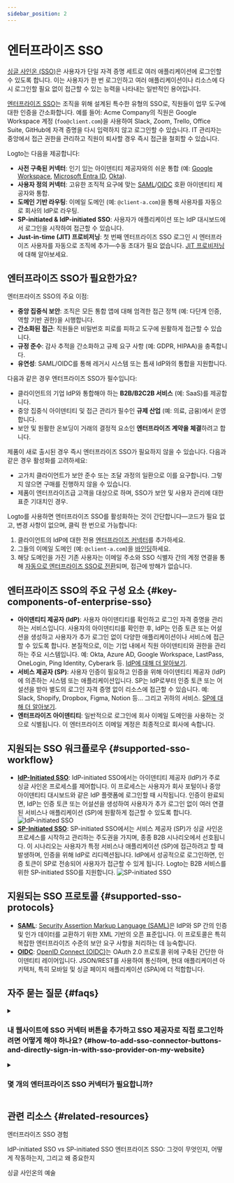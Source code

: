 ```yaml
---
sidebar_position: 2
---
```


# 엔터프라이즈 SSO

[싱글 사인온 (SSO)](https://auth.wiki/single-sign-on)은 사용자가 단일 자격 증명 세트로 여러 애플리케이션에 로그인할 수 있도록 합니다. 이는 사용자가 한 번 로그인하고 여러 애플리케이션이나 리소스에 다시 로그인할 필요 없이 접근할 수 있는 능력을 나타내는 일반적인 용어입니다.

[엔터프라이즈 SSO](https://auth-wiki.logto.io/enterprise-sso)는 조직을 위해 설계된 특수한 유형의 SSO로, 직원들이 업무 도구에 대한 인증을 간소화합니다. 예를 들어: Acme Company의 직원은 Google Workspace 계정 (`foo@client.com`)을 사용하여 Slack, Zoom, Trello, Office Suite, GitHub에 자격 증명을 다시 입력하지 않고 로그인할 수 있습니다. IT 관리자는 중앙에서 접근 권한을 관리하고 직원이 퇴사할 경우 즉시 접근을 철회할 수 있습니다.

Logto는 다음을 제공합니다:

- **사전 구축된 커넥터**: 인기 있는 아이덴티티 제공자와의 쉬운 통합 (예: [Google Workspace](/integrations/google-workspace), [Microsoft Entra ID](/integrations/entra-id-saml), [Okta](/integrations/okta)).
- **사용자 정의 커넥터**: 고유한 조직적 요구에 맞는 [SAML](/integrations/saml-sso)/[OIDC](/integrations/oidc-sso) 호환 아이덴티티 제공자와 통합.
- **도메인 기반 라우팅**: 이메일 도메인 (예: `@client-a.com`)을 통해 사용자를 자동으로 회사의 IdP로 라우팅.
- **SP-initiated & IdP-initiated SSO**: 사용자가 애플리케이션 또는 IdP 대시보드에서 로그인을 시작하여 접근할 수 있습니다.
- **Just-in-time (JIT) 프로비저닝**: 첫 번째 엔터프라이즈 SSO 로그인 시 엔터프라이즈 사용자를 자동으로 조직에 추가—수동 초대가 필요 없습니다. [JIT 프로비저닝](/organizations/just-in-time-provisioning#enterprise-sso-provisioning)에 대해 알아보세요.

## 엔터프라이즈 SSO가 필요한가요?

엔터프라이즈 SSO의 주요 이점:

- **중앙 집중식 보안**: 조직은 모든 통합 앱에 대해 엄격한 접근 정책 (예: 다단계 인증, 역할 기반 권한)을 시행합니다.
- **간소화된 접근**: 직원들은 비밀번호 피로를 피하고 도구에 원활하게 접근할 수 있습니다.
- **규정 준수**: 감사 추적을 간소화하고 규제 요구 사항 (예: GDPR, HIPAA)을 충족합니다.
- **유연성**: SAML/OIDC를 통해 레거시 시스템 또는 틈새 IdP와의 통합을 지원합니다.

다음과 같은 경우 엔터프라이즈 SSO가 필수입니다:

- 클라이언트의 기업 IdP와 통합해야 하는 **B2B/B2C2B 서비스** (예: SaaS)를 제공합니다.
- 중앙 집중식 아이덴티티 및 접근 관리가 필수인 **규제 산업** (예: 의료, 금융)에서 운영합니다.
- 보안 및 원활한 온보딩이 거래의 결정적 요소인 **엔터프라이즈 계약을 체결**하려고 합니다.

제품이 새로 출시된 경우 즉시 엔터프라이즈 SSO가 필요하지 않을 수 있습니다. 다음과 같은 경우 활성화를 고려하세요:

- 고가치 클라이언트가 보안 준수 또는 조달 과정의 일환으로 이를 요구합니다. 그렇지 않으면 구매를 진행하지 않을 수 있습니다.
- 제품이 엔터프라이즈급 고객을 대상으로 하며, SSO가 보안 및 사용자 관리에 대한 표준 기대치인 경우.

Logto를 사용하면 엔터프라이즈 SSO를 활성화하는 것이 간단합니다—코드가 필요 없고, 변경 사항이 없으며, 클릭 한 번으로 가능합니다:

1. 클라이언트의 IdP에 대한 전용 [엔터프라이즈 커넥터](/connectors/enterprise-connectors)를 추가하세요.
2. 그들의 이메일 도메인 (예: `@client-a.com`)을 [바인딩](/end-user-flows/enterprise-sso/sp-initiated-sso#set-up-sp-initiated-sso)하세요.
3. 해당 도메인을 가진 기존 사용자는 이메일 주소와 SSO 식별자 간의 계정 연결을 통해 [자동으로 엔터프라이즈 SSO로 전환](/end-user-flows/enterprise-sso/enterprise-sso-identity#enterprise-sso-account-linking)되며, 접근에 방해가 없습니다.

## 엔터프라이즈 SSO의 주요 구성 요소 \{#key-components-of-enterprise-sso}

- **아이덴티티 제공자 (IdP)**: 사용자 아이덴티티를 확인하고 로그인 자격 증명을 관리하는 서비스입니다. 사용자의 아이덴티티를 확인한 후, IdP는 인증 토큰 또는 어설션을 생성하고 사용자가 추가 로그인 없이 다양한 애플리케이션이나 서비스에 접근할 수 있도록 합니다. 본질적으로, 이는 기업 내에서 직원 아이덴티티와 권한을 관리하는 주요 시스템입니다. 예: Okta, Azure AD, Google Workspace, LastPass, OneLogin, Ping Identity, Cyberark 등. [IdP에 대해 더 알아보기](https://auth.wiki/identity-provider).
- **서비스 제공자 (SP)**: 사용자 인증이 필요하고 인증을 위해 아이덴티티 제공자 (IdP)에 의존하는 시스템 또는 애플리케이션입니다. SP는 IdP로부터 인증 토큰 또는 어설션을 받아 별도의 로그인 자격 증명 없이 리소스에 접근할 수 있습니다. 예: Slack, Shopify, Dropbox, Figma, Notion 등... 그리고 귀하의 서비스. [SP에 대해 더 알아보기](https://auth.wiki/service-provider).
- **엔터프라이즈 아이덴티티**: 일반적으로 로그인에 회사 이메일 도메인을 사용하는 것으로 식별됩니다. 이 엔터프라이즈 이메일 계정은 최종적으로 회사에 속합니다.

## 지원되는 SSO 워크플로우 \{#supported-sso-workflow}

- [**IdP-Initiated SSO**](/end-user-flows/enterprise-sso/idp-initiated-sso): IdP-initiated SSO에서는 아이덴티티 제공자 (IdP)가 주로 싱글 사인온 프로세스를 제어합니다. 이 프로세스는 사용자가 회사 포털이나 중앙 아이덴티티 대시보드와 같은 IdP 플랫폼에 로그인할 때 시작됩니다. 인증이 완료되면, IdP는 인증 토큰 또는 어설션을 생성하여 사용자가 추가 로그인 없이 여러 연결된 서비스나 애플리케이션 (SP)에 원활하게 접근할 수 있도록 합니다.
  <img src="/img/assets/idp-initiated-sso.png" alt="IdP-initiated SSO" />
- [**SP-Initiated SSO**](/end-user-flows/enterprise-sso/sp-initiated-sso): SP-initiated SSO에서는 서비스 제공자 (SP)가 싱글 사인온 프로세스를 시작하고 관리하는 주도권을 가지며, 종종 B2B 시나리오에서 선호됩니다. 이 시나리오는 사용자가 특정 서비스나 애플리케이션 (SP)에 접근하려고 할 때 발생하며, 인증을 위해 IdP로 리디렉션됩니다. IdP에서 성공적으로 로그인하면, 인증 토큰이 SP로 전송되어 사용자가 접근할 수 있게 됩니다. Logto는 B2B 서비스를 위한 SP-initiated SSO를 지원합니다.
  <img src="/img/assets/sp-initiated-sso.png" alt="SP-initiated SSO" />

## 지원되는 SSO 프로토콜 \{#supported-sso-protocols}

- [**SAML**](/integrations/saml-sso): [Security Assertion Markup Language (SAML)](https://auth.wiki/saml)은 IdP와 SP 간의 인증 및 인가 데이터를 교환하기 위한 XML 기반의 오픈 표준입니다. 이 프로토콜은 특히 복잡한 엔터프라이즈 수준의 보안 요구 사항을 처리하는 데 능숙합니다.
- [**OIDC**](/integrations/oidc-sso): [OpenID Connect (OIDC)](https://auth.wiki/openid-connect)는 OAuth 2.0 프로토콜 위에 구축된 간단한 아이덴티티 레이어입니다. JSON/REST를 사용하여 통신하며, 현대 애플리케이션 아키텍처, 특히 모바일 및 싱글 페이지 애플리케이션 (SPA)에 더 적합합니다.

## 자주 묻는 질문 \{#faqs}

<details>
  <summary>

### 내 웹사이트에 SSO 커넥터 버튼을 추가하고 SSO 제공자로 직접 로그인하려면 어떻게 해야 하나요? \{#how-to-add-sso-connector-buttons-and-directly-sign-in-with-sso-provider-on-my-website}

</summary>

Logto를 사용하면 웹사이트에 소셜 로그인 버튼을 추가하고 기본 로그인 양식을 표시하지 않고 SSO 로그인 프로세스를 직접 시작할 수 있습니다. 자세한 지침은 [직접 로그인](/end-user-flows/authentication-parameters/direct-sign-in/) 가이드를 확인하세요.

</details>

<details>
  <summary>

### 몇 개의 엔터프라이즈 SSO 커넥터가 필요합니까?

</summary>

각 클라이언트는 고유한 커넥터가 필요하며, 이를 통해 구성, 직원 관리 및 권한 제어를 분리할 수 있습니다. 예를 들어:

- **클라이언트 A (Okta):** `@client-a.com`에 Okta를 사용하는 "엔터프라이즈 커넥터 A".
- **클라이언트 B (Okta)**: `@client-b.com`에 Okta를 사용하는 또 다른 "엔터프라이즈 커넥터 B".
- **클라이언트 C (Azure AD):** `@client-c.com`에 Microsoft Azure AD를 사용하는 "엔터프라이즈 커넥터 C".

클라이언트별 설정 없이 다중 클라이언트 접근이 필요한 경우, 클라이언트별 IdP 구성이 필요 없는 [소셜 커넥터](/connectors/social-connectors) (예: Google, Facebook)를 사용하는 것을 고려하세요.

</details>

## 관련 리소스 \{#related-resources}

<Url href="https://www.youtube.com/watch?v=-mD8Sfab7sI&t=12s"> 엔터프라이즈 SSO 경험</Url>

<Url href="https://blog.logto.io/idp-vs-sp-initiated-sso">
  IdP-initiated SSO vs SP-initiated SSO
</Url>

<Url href="https://blog.logto.io/enterprise-sso">
  엔터프라이즈 SSO: 그것이 무엇인지, 어떻게 작동하는지, 그리고 왜 중요한지
</Url>

<Url href="https://blog.logto.io/single-sign-on">싱글 사인온의 예술</Url>